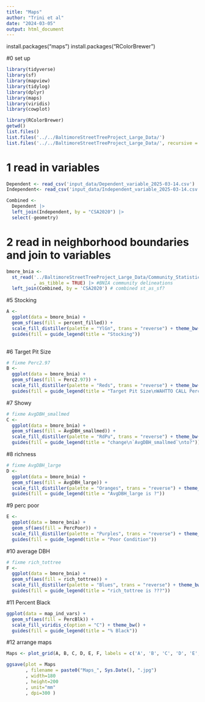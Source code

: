 ```yaml
---
title: "Maps"
author: "Trini et al"
date: "2024-03-05"
output: html_document
---
```


install.packages("maps")
install.packages("RColorBrewer")

#0 set up 
```r
library(tidyverse)
library(sf) 
library(mapview)  
library(tidylog) 
library(dplyr)
library(maps)
library(viridis)
library(cowplot)

library(RColorBrewer)
getwd()
list.files()
list.files('../../BaltimoreStreetTreeProject_Large_Data/')
list.files('../../BaltimoreStreetTreeProject_Large_Data/', recursive = TRUE)
```

# 1 read in variables
```r
Dependent <- read_csv('input_data/Dependent_variable_2025-03-14.csv')
Independent<- read_csv('input_data/Independent_variable_2025-03-14.csv')

Combined <-
  Dependent |> 
  left_join(Independent, by = "CSA2020") |> 
  select(-geometry)


```


# 2 read in neighborhood boundaries and join to variables
```r
bmore_bnia <- 
  st_read('../BaltimoreStreetTreeProject_Large_Data/Community_Statistical_Areas_(2020)/Community_Statistical_Areas__2020_.shp'
          , as_tibble = TRUE) |> #BNIA community delineations
  left_join(Combined, by = 'CSA2020') # combined st_as_sf?

```




#5 Stocking
```r
A <- 
  ggplot(data = bmore_bnia) + 
  geom_sf(aes(fill = percent_filled)) + 
  scale_fill_distiller(palette = "YlGn", trans = "reverse") + theme_bw() +
  guides(fill = guide_legend(title = "Stocking"))
  
```

#6 Target Pit Size 
```r
# fixme Perc2.97
B <-
  ggplot(data = bmore_bnia) + 
  geom_sf(aes(fill = Perc2.97)) + 
  scale_fill_distiller(palette = "Reds", trans = "reverse") + theme_bw()+
  guides(fill = guide_legend(title = "Target Pit Size\nWAHTTO CALL Perc2.97"))

```

#7 Showy 
```r
# fixme AvgDBH_smallmed
C <- 
  ggplot(data = bmore_bnia) + 
  geom_sf(aes(fill = AvgDBH_smallmed)) + 
  scale_fill_distiller(palette = "RdPu", trans = "reverse") + theme_bw()+
  guides(fill = guide_legend(title = "change\n`AvgDBH_smallmed`\nto?"))
```

#8 richness 
```r
# fixme AvgDBH_large
D <- 
  ggplot(data = bmore_bnia) + 
  geom_sf(aes(fill = AvgDBH_large)) + 
  scale_fill_distiller(palette = "Oranges", trans = "reverse") + theme_bw() +
  guides(fill = guide_legend(title = "AvgDBH_large is ?"))
```

#9 perc poor
```r
E <- 
  ggplot(data = bmore_bnia) + 
  geom_sf(aes(fill = PercPoor)) + 
  scale_fill_distiller(palette = "Purples", trans = "reverse") + theme_bw()+
  guides(fill = guide_legend(title = "Poor Condition"))
```

#10 average DBH
```r
# fixme rich_tottree
F <- 
  ggplot(data = bmore_bnia) + 
  geom_sf(aes(fill = rich_tottree)) + 
  scale_fill_distiller(palette = "Blues", trans = "reverse") + theme_bw() +
  guides(fill = guide_legend(title = "rich_tottree is ???"))
```

#11 Percent Black
```r
ggplot(data = map_ind_vars) + 
  geom_sf(aes(fill = PercBlk)) +
  scale_fill_viridis_c(option = "C") + theme_bw() +
  guides(fill = guide_legend(title = "% Black"))

```

#12 arrange maps
```r
Maps <- plot_grid(A, B, C, D, E, F, labels = c('A', 'B', 'C', 'D', 'E', 'F'), ncol = 2, vjust =1)

ggsave(plot = Maps
       , filename = paste0("Maps_", Sys.Date(), ".jpg")
       , width=180
       , height=200
       , unit="mm"
       , dpi=300 )

```

